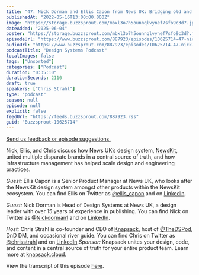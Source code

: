 ```yaml
---
title: "47. Nick Dorman and Ellis Capon from News UK: Bridging old and new media with News UK’s design system, NewsKit"
publishedAt: "2022-05-16T13:00:00.000Z"
image: "https://storage.buzzsprout.com/mbxl3o7h5ounnqlvynef7sfo9c3d?.jpg"
dateAdded: "2025-06-04"
poster: "https://storage.buzzsprout.com/mbxl3o7h5ounnqlvynef7sfo9c3d?.jpg"
episodeUrl: "https://www.buzzsprout.com/887923/episodes/10625714-47-nick-dorman-and-ellis-capon-from-news-uk-bridging-old-and-new-media-with-news-uk-s-design-system-newskit.mp3"
audioUrl: "https://www.buzzsprout.com/887923/episodes/10625714-47-nick-dorman-and-ellis-capon-from-news-uk-bridging-old-and-new-media-with-news-uk-s-design-system-newskit.mp3"
podcastTitle: "Design Systems Podcast"
localImages: false
tags: ["Unsorted"]
categories: ["Podcast"]
duration: "0:35:10"
durationSeconds: 2110
draft: true
speakers: ["Chris Strahl"]
type: "podcast"
season: null
episode: null
explicit: false
feedUrl: "https://feeds.buzzsprout.com/887923.rss"
guid: "Buzzsprout-10625714"
---
```

[Send us feedback or episode suggestions.](https://www.buzzsprout.com/twilio/text_messages/887923/open_sms)

Nick, Ellis, and Chris discuss how News UK’s design system, [NewsKit](http://newskit.co.uk), united multiple disparate brands in a central source of truth, and how infrastructure management has helped scale design and engineering practices.

_Guest:_ Ellis Capon is a Senior Product Manager at News UK, who looks after the NewsKit design system amongst other products within the NewsKit ecosystem. You can find Ellis on Twitter as [@ellis\_capon](https://twitter.com/ellis_capon) and on [LinkedIn](https://www.linkedin.com/in/elliscapon/).

_Guest:_ Nick Dorman is Head of Design Systems at News UK, a design leader with over 15 years of experience in publishing. You can find Nick on Twitter as [@Nickdorman1](https://twitter.com/nickdorman1) and on [LinkedIn](http://linkedin.com/in/nick-dorman-987156196).

_Host:_ Chris Strahl is co-founder and CEO of [Knapsack](https://www.knapsack.cloud/), host of [@TheDSPod](https://twitter.com/thedspod), DnD DM, and occasional river guide. You can find Chris on Twitter as [@chrisstrahl](https://twitter.com/chrisstrahl) and on [LinkedIn](https://www.linkedin.com/in/chrisstrahl/)._Sponsor:_ Knapsack unites your design, code, and content in a central source of truth for your entire product team. Learn more at [knapsack.cloud](https://www.knapsack.cloud/).

View the transcript of this episode [here](https://www.knapsack.cloud/blog/dsp-47-nick-dorman-and-ellis-capon).
